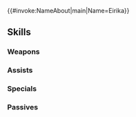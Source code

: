 {{#invoke:NameAbout|main|Name=Eirika}}{{HeroPage Tabs}}
{{Hero Infobox
|Name=Eirika
|Title=Graceful Resolve
|GrowthModifier=
|WeaponType=Red Sword
|Origin=Fire Emblem: The Sacred Stones
|Gender=Female
|LegendaryEffect=Water
|BoostHP=3
|BoostAtk=2
|MoveType=Cavalry
|actorJP=水橋かおり
|actorEN=Kira Buckland
|artist=麻谷知世
|additionDate=October 31, 2018
|releaseDate=October 31, 2018
|TagID=伝承エイリーク
|InternalID=307
|Properties=legendary
|cv1=7
|cv2=100100
|description=Princess of Renais. Ephraim's twin. She and her brother strive to rebuild their war-torn country. Appears in Fire Emblem: The Sacred Stones.
}}
{{Stats Page
|Lv1HP=16|Lv1ATK=5|Lv1SPD=11|Lv1DEF=8|Lv1RES=6
|GRHP=50|GRATK=60|GRSPD=65|GRDEF=45|GRRES=35
}}
==Skills==
===Weapons===
{{Weapons Table
|weapon1=Iron Sword
|weapon1Default=1
|weapon1Unlock=1
|weapon2=Steel Sword
|weapon2Default=3
|weapon2Unlock=2
|weapon3=Silver Sword
|weapon3Default=4
|weapon3Unlock=3
|weapon4=Storm Sieglinde
|weapon4Default=5
|weapon4Unlock=5
}}
===Assists===
{{Assists Table}}
===Specials===
{{Specials Table
|special1=New Moon
|special1Default=4
|special1Unlock=3
|special2=Moonbow
|special2Default=
|special2Unlock=4
}}
===Passives===
{{Passives Table
|passiveA1=Atk/Spd Solo 1
|passiveA2=Atk/Spd Solo 2
|passiveA3=Atk/Spd Solo 3
|passiveA4=Atk/Spd Solo 4
|passiveA1Unlock=3
|passiveA2Unlock=4
|passiveA3Unlock=5
|passiveA4Unlock=5
|passiveB1=Lunar Brace
|passiveB2=Lunar Brace II
|passiveB1Unlock=5
|passiveB2Unlock=5
|passiveC1=Odd Def Wave 1
|passiveC2=Odd Def Wave 2
|passiveC3=Odd Def Wave 3
|passiveC1Unlock=1
|passiveC2Unlock=2
|passiveC3Unlock=4
}}
{{Heroes Navbox}}